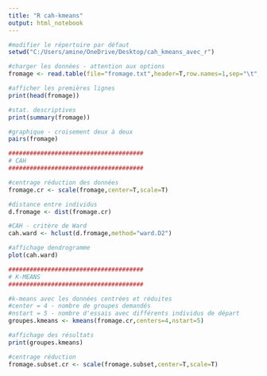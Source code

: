 ---
title: "R cah-kmeans"
output: html_notebook
---
```{r}
#modifier le répertoire par défaut
setwd("C:/Users/amine/OneDrive/Desktop/cah_kmeans_avec_r")
```

```{r}
#charger les données - attention aux options
fromage <- read.table(file="fromage.txt",header=T,row.names=1,sep="\t",dec=".")
```

```{r}
#afficher les premières lignes
print(head(fromage))
```
```{r}
#stat. descriptives
print(summary(fromage))
```
```{r}
#graphique - croisement deux à deux
pairs(fromage)
```
```{r}
######################################
# CAH
######################################
```
```{r}
#centrage réduction des données
fromage.cr <- scale(fromage,center=T,scale=T)
```

```{r}
#distance entre individus
d.fromage <- dist(fromage.cr)
```

```{r}
#CAH - critère de Ward
cah.ward <- hclust(d.fromage,method="ward.D2")
```

```{r}
#affichage dendrogramme
plot(cah.ward)
```
```{r}
######################################
# K-MEANS
######################################
```

```{r}
#k-means avec les données centrées et réduites
#center = 4 - nombre de groupes demandés
#nstart = 5 - nombre d'essais avec différents individus de départ
groupes.kmeans <- kmeans(fromage.cr,centers=4,nstart=5)

#affichage des résultats
print(groupes.kmeans)
```
```{r}
#centrage réduction
fromage.subset.cr <- scale(fromage.subset,center=T,scale=T)
```

